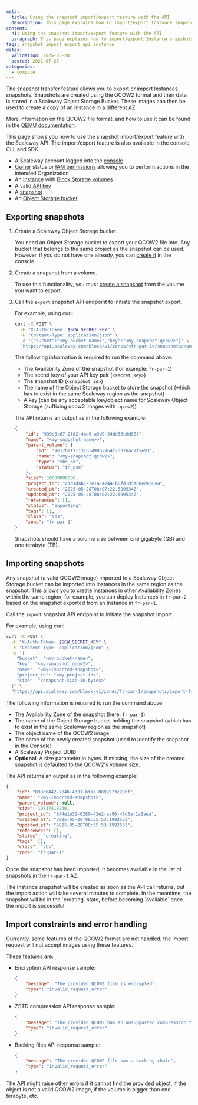 ```yaml
---
meta:
  title: Using the snapshot import/export feature with the API
  description: This page explains how to import/export Instance snapshots using the Scaleway API
content:
  h1: Using the snapshot import/export feature with the API
  paragraph: This page explains how to import/export Instance snapshots using the Scaleway API
tags: snapshot import export api instance
dates:
  validation: 2025-05-28
  posted: 2021-07-25
categories:
  - compute
---
```



The snapshot transfer feature allows you to export or import Instances snapshots.
Snapshots are created using the QCOW2 format and their data is stored in a Scaleway Object Storage Bucket. These images can then be used to create a copy of an Instance in a different AZ.

More information on the QCOW2 file format, and how to use it can be found in the [QEMU documentation](https://www.qemu.org/docs/master/system/images.html#cmdoption-image-formats-arg-qcow2).

<Message type="tip">
  This page shows you how to use the snapshot import/export feature with the Scaleway API. The import/export feature is also available in the console, CLI, and SDK.
</Message>

<Requirements />

- A Scaleway account logged into the [console](https://console.scaleway.com)
- [Owner](/iam/concepts/#owner) status or [IAM permissions](/iam/concepts/#permission) allowing you to perform actions in the intended Organization
- An [Instance](/instances/how-to/create-an-instance/) with [Block Storage volumes](/block-storage/how-to/create-a-volume/)
- A valid [API key](/iam/how-to/create-api-keys/)
- A [snapshot](/block-storage/how-to/create-a-snapshot/)
- An [Object Storage bucket](/object-storage/how-to/create-a-bucket/)

## Exporting snapshots

1. Create a Scaleway Object Storage bucket.

    You need an Object Storage bucket to export your QCOW2 file into. Any bucket that belongs to the same project as the snapshot can be used. However, if you do not have one already, you can [create it](/object-storage/how-to/create-a-bucket/) in the console.
2. Create a snapshot from a volume.

    To use this functionality, you must [create a snapshot](/block-storage/how-to/create-a-snapshot/#how-to-create-a-snapshot) from the volume you want to export.
3. Call the `export` snapshot API endpoint to initiate the snapshot export.

    For example, using curl:
    ```sh
    curl -X POST \
      -H "X-Auth-Token: $SCW_SECRET_KEY" \
      -H "Content-Type: application/json" \
      -d '{"bucket":"<my-bucket-name>","key":"<my-snapshot.qcow2>"}' \
      "https://api.scaleway.com/block/v1/zones/<fr-par-1>/snapshots/<snapshot_id>/export-to-object-storage"
    ```
    The following information is required to run the command above:
      - The Availability Zone of the snapshot (for example: `fr-par-1`)
      - The secret key of your API key pair (`<secret_key>`)
      - The snapshot ID (`<snapshot_id>`)
      - The name of the Object Storage bucket to store the snapshot (which has to exist in the same Scaleway region as the snapshot)
      - A key (can be any acceptable key/object name for Scaleway Object Storage (suffixing qcow2 images with `.qcow2`))

    The API returns an output as in the following example:
    ```json
    {
        "id": "939d0c67-2f82-4bd6-a9d0-94dd36c6d888",
        "name": "<my-snapshot-name>>",
        "parent_volume": {
            "id": "9e17baf7-1316-490b-964f-dd76ac7f5e93",
            "name": "<my-snapshot.qcow2>",
            "type": "sbs_5k",
            "status": "in_use"
        },
        "size": 10000000000,
        "project_id": "c1d1dab1-7e1a-4744-b0fd-d5a80ede56e4",
        "created_at": "2025-05-28T08:07:22.599534Z",
        "updated_at": "2025-05-28T08:07:22.599534Z",
        "references": [],
        "status": "exporting",
        "tags": [],
        "class": "sbs",
        "zone": "fr-par-1"
    }
    ```

    <Message type="important">
      Snapshots should have a volume size between one gigabyte (GB) and one terabyte (TB).
    </Message>

## Importing snapshots

Any snapshot (a valid QCOW2 image) imported to a Scaleway Object Storage bucket can be imported into Instances in the same region as the snapshot. This allows you to create Instances in other Availability Zones within the same region, for example, you can deploy Instances in `fr-par-2` based on the snapshot exported from an Instance in `fr-par-1`.

Call the `import` snapshot API endpoint to initiate the snapshot import.

For example, using curl:

```sh
curl -X POST \
  -H "X-Auth-Token: $SCW_SECRET_KEY" \
  -H "Content-Type: application/json" \
  -d '{
    "bucket": "<my-bucket-name>",
    "key": "<my-snapshot.qcow2>",
    "name": "<my-imported-snapshot>",
    "project_id": "<my-project-id>",
    "size": "<snapshot-size-in-bytes>"
  }' \
  "https://api.scaleway.com/block/v1/zones/fr-par-1/snapshots/import-from-object-storage"
```

The following information is required to run the command above:
  - The Availability Zone of the snapshot (here: `fr-par-1`)
  - The name of the Object Storage bucket holding the snapshot (which has to exist in the same Scaleway region as the snapshot)
  - The object name of the QCOW2 image
  - The name of the newly created snapshot (used to identify the snapshot in the Console)
  - A Scaleway Project UUID
  - **Optional**: A size parameter in bytes. If missing, the size of the created snapshot is defaulted to the QCOW2's volume size.

The API returns an output as in the following example:

```json
{
    "id": "033d6442-784b-4301-bfaa-0892973c296f",
    "name": "<my-imported-snapshot>",
    "parent_volume": null,
    "size": 10737418240,
    "project_id": "844e1e32-6280-42e2-aa96-45d3af1a1aea",
    "created_at": "2025-05-28T08:35:53.199253Z",
    "updated_at": "2025-05-28T08:35:53.199253Z",
    "references": [],
    "status": "creating",
    "tags": [],
    "class": "sbs",
    "zone": "fr-par-1"
}
```

Once the snapshot has been imported, it becomes available in the list of snapshots in the `fr-par-1` AZ.

<Message type="tip">
  The Instance snapshot will be created as soon as the API call returns, but the import action will take several minutes to complete. In the meantime, the snapshot will be in the `creating` state, before becoming `available` once the import is successful.
</Message>


## Import constraints and error handling

Currently, some features of the QCOW2 format are not handled; the import request will not accept images using these features.

These features are:

- Encryption
    API response sample:
    ```json
    {
        "message": "The provided QCOW2 file is encrypted",
        "type": "invalid_request_error"
    }
    ```
- ZSTD compression
    API response sample:
    ```json
    {
        "message": "The provided QCOW2 has an unsupported compression type",
        "type": "invalid_request_error"
    }
    ```
- Backing files
    API response sample:
    ```json
    {
        "message": "The provided QCOW2 file has a backing chain",
        "type": "invalid_request_error"
    }
    ```

<Message type="note">
  The API might raise other errors if it cannot find the provided object, if the object is not a valid QCOW2 image, if the volume is bigger than one terabyte, etc.
</Message>


